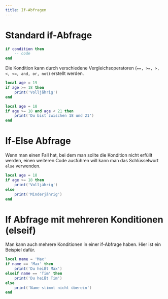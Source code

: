 ```yaml
---
title: If-Abfragen
---
```


# Standard if-Abfrage
```lua
if condition then
    -- code 
end
```
Die Kondition kann durch verschiedene Vergleichsoperatoren (`==, >=, >, <, <=, and, or, not`) erstellt werden.
```lua
local age = 19
if age >= 18 then
    print('Volljährig')
end
```
```lua
local age = 18
if age >= 18 and age < 21 then
    print('Du bist zwischen 18 und 21')
end
```
# If-Else Abfrage
Wenn man einen Fall hat, bei dem man sollte die Kondition nicht erfüllt werden, einen weiteren Code ausführen will kann man das Schlüsselwort `else` verwenden.
```lua
local age = 18
if age >= 18 then
    print('Volljährig')
else
    print('Minderjährig')
end
```

# If Abfrage mit mehreren Konditionen (elseif)
Man kann auch mehrere Konditionen in einer if-Abfrage haben. Hier ist ein Beispiel dafür.
```lua
local name = 'Max'
if name == 'Max' then
    print('Du heißt Max')
elseif name == 'Tim' then
    print('Du heißt Tim')
else
    print('Name stimmt nicht überein')
end
```